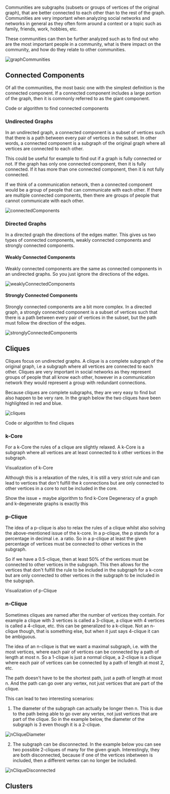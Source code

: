 
Communities are subgraphs (subsets or groups of vertices of the original graph), that are better connected to each
other than to the rest of the graph. Communities are very important when analyzing social networks and networks in
general as they often form around a context or a topic such as family, friends, work, hobbies, etc.

These communities can then be further analyzed such as to find out who are the most important people in a community,
what is there impact on the community, and how do they relate to other communities.

![graphCommunities](/compSci/graphCommunities.png)

## Connected Components

Of all the communities, the most basic one with the simplest definition is the connected component. If a connected
component includes a large portion of the graph, then it is commonly referred to as the giant component.

<Callout type="todo">
    Code or algorithm to find connected components
</Callout>

### Undirected Graphs

In an undirected graph, a connected component is a subset of vertices such that there is a path between every pair of
vertices in the subset. In other words, a connected component is a subgraph of the original graph where all vertices
are connected to each other.

This could be useful for example to find out if a graph is fully connected or not. If the graph has only one connected
component, then it is fully connected. If it has more than one connected component, then it is not fully connected.

If we think of a communication network, then a connected component would be a group of people that can communicate with
each other. If there are multiple connected components, then there are groups of people that cannot communicate with
each other.

![connectedComponents](/compSci/connectedComponents.png)

### Directed Graphs

In a directed graph the directions of the edges matter. This gives us two types of connected components, weakly
connected components and strongly connected components.

#### Weakly Connected Components

Weakly connected components are the same as connected components in an undirected graphs. So you just ignore the
directions of the edges.

![weaklyConnectedComponents](/compSci/weaklyConnectedComponents.png)

#### Strongly Connected Components

Strongly connected components are a bit more complex. In a directed graph, a strongly connected component is a subset of
vertices such that there is a path between every pair of vertices in the subset, but the path must follow the direction
of the edges.

![stronglyConnectedComponents](/compSci/stronglyConnectedComponents.png)

## Cliques

Cliques focus on undirected graphs. A clique is a complete subgraph of the original graph, i.e a subgraph where all
vertices are connected to each other. Cliques are very important in social networks as they represent groups of people
that all know each other, however in a communication network they would represent a group with redundant connections.

Because cliques are complete subgraphs, they are very easy to find but also happen to be very rare. In the graph below
the two cliques have been highlighted in red and blue.

![cliques](/compSci/cliques.png)

<Callout type="todo">
    Code or algorithm to find cliques
</Callout>

### k-Core

For a k-Core the rules of a clique are slightly relaxed. A k-Core is a subgraph where all vertices are at least connected
to $k$ other vertices in the subgraph.

<Callout type="todo">
    Visualization of k-Core
</Callout>

Although this is a relaxation of the rules, it is still a very strict rule and
can lead to vertices that don't fulfill the $k$ connections but are only connected to other vertices in a core to not
be included in the core.

<Callout type="todo">
    Show the issue + maybe algorithm to find k-Core
</Callout>

<Callout type="todo">
    Degeneracy of a graph and k-degenerate graphs is exactly this
</Callout>

### p-Clique

The idea of a p-clique is also to relax the rules of a clique whilst also solving the above-mentioned issue of the
k-core. In a p-clique, the p stands for a percentage in decimal i.e. a ratio. So in a p-clique at least the given
percentage of vertices must be connected to other vertices in the subgraph.

So if we have a 0.5-clique, then at least 50% of the vertices must be connected to other vertices in the subgraph. This
then allows for the vertices that don't fulfill the rule to be included in the subgraph for a k-core but are only
connected to other vertices in the subgraph to be included in the subgraph.

<Callout type="todo">
    Visualization of p-Clique
</Callout>

### n-Clique

<Callout type="warning">
    Sometimes cliques are named after the number of vertices they contain. For example a clique with 3 vertices is
    called a 3-clique, a clique with 4 vertices is called a 4-clique, etc. this can be generalized to a k-clique. Not an
    n-clique though, that is something else, but when it just says 4-clique it can be ambiguous.
</Callout>

The idea of an n-clique is that we want a maximal subgraph, i.e. with the most vertices, where each pair of vertices can
be connected by a path of length at most n. So a 1-clique is just a normal clique, a 2-clique is a clique where each
pair of vertices can be connected by a path of length at most 2, etc.

<Callout type="warning">
    The path doesn't have to be the shortest path, just a path of length at most n. And the path can go over any vertex,
    not just vertices that are part of the clique.
</Callout>

This can lead to two interesting scenarios:

1. The diameter of the subgraph can actually be longer then n. This is due to the path being able to go over any vertex,
not just vertices that are part of the clique. So in the example below, the diameter of the subgraph is 3 even though it
is a 2-clique.

![nCliqueDiameter](/compSci/nCliqueDiameter.png)

2. The subgraph can be disconnected. In the example below you can see two possible 2-cliques of many for the given graph.
Interestingly, they are both disconnected, because if one of the vertices inbetween is included, then a different vertex
can no longer be included.

![nCliqueDisconnected](/compSci/nCliqueDisconnected.png)


## Clusters
